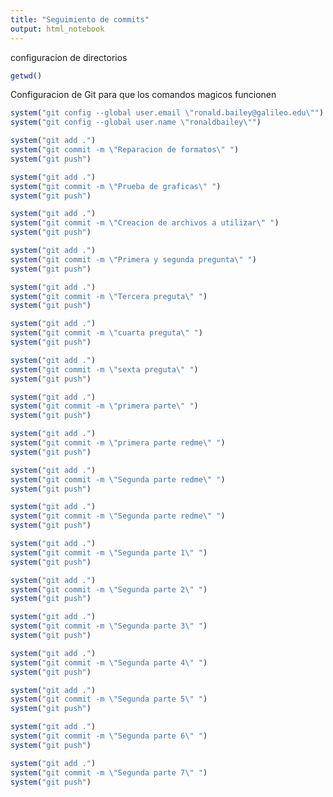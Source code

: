 ```yaml
---
title: "Seguimiento de commits"
output: html_notebook
---
```


configuracion de directorios

```r


getwd()

```

Configuracion de Git para que los comandos magicos funcionen


```r
system("git config --global user.email \"ronald.bailey@galileo.edu\"")
system("git config --global user.name \"ronaldbailey\"")

```



```r

system("git add .")
system("git commit -m \"Reparacion de formatos\" ")
system("git push")
```

```r

system("git add .")
system("git commit -m \"Prueba de graficas\" ")
system("git push")
```

```r

system("git add .")
system("git commit -m \"Creacion de archivos a utilizar\" ")
system("git push")
```


```r

system("git add .")
system("git commit -m \"Primera y segunda pregunta\" ")
system("git push")
```





```r

system("git add .")
system("git commit -m \"Tercera preguta\" ")
system("git push")
```





```r

system("git add .")
system("git commit -m \"cuarta preguta\" ")
system("git push")
```







```r

system("git add .")
system("git commit -m \"sexta preguta\" ")
system("git push")
```

```r

system("git add .")
system("git commit -m \"primera parte\" ")
system("git push")
```
```r

system("git add .")
system("git commit -m \"primera parte redme\" ")
system("git push")
```




```r

system("git add .")
system("git commit -m \"Segunda parte redme\" ")
system("git push")
```


```r

system("git add .")
system("git commit -m \"Segunda parte redme\" ")
system("git push")
```

```r

system("git add .")
system("git commit -m \"Segunda parte 1\" ")
system("git push")
```

```r

system("git add .")
system("git commit -m \"Segunda parte 2\" ")
system("git push")
```
```r

system("git add .")
system("git commit -m \"Segunda parte 3\" ")
system("git push")
```
```r

system("git add .")
system("git commit -m \"Segunda parte 4\" ")
system("git push")
```
```r

system("git add .")
system("git commit -m \"Segunda parte 5\" ")
system("git push")
```



```r

system("git add .")
system("git commit -m \"Segunda parte 6\" ")
system("git push")
```

```r

system("git add .")
system("git commit -m \"Segunda parte 7\" ")
system("git push")
```